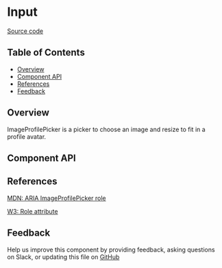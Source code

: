 
# Input

[Source code](https://github.com/leemonade/bubbles/tree/main/packages/components/src/form/ImageProfilePicker/ImageProfilePicker.js)

## Table of Contents

<!-- START doctoc generated TOC please keep comment here to allow auto update -->
<!-- DON'T EDIT THIS SECTION, INSTEAD RE-RUN doctoc TO UPDATE -->

- [Overview](#overview)
- [Component API](#component-api)
- [References](#references)
- [Feedback](#feedback)

## Overview

ImageProfilePicker is a picker to choose an image and resize to fit in a profile avatar.

<ThemeProvider>
  <ImageProfilePicker
    fullName="John Doe"
    labels={{
      uploadImage: 'upload',
      changeImage: 'change',
      delete: 'delete',
      cancel: 'cancel',
      accept: 'accept',
    }}
  />
</ThemeProvider>

## Component API

<Preview>
  <Story id="atoms-form-imageprofilepicker--playground" />
</Preview>

<Props of={ImageProfilePicker} />

## References

[MDN: ARIA ImageProfilePicker role](https://developer.mozilla.org/en-US/docs/Web/Accessibility/ARIA/Roles/imageprofilepicker_role)

[W3: Role attribute](https://www.w3.org/WAI/PF/HTML/wiki/RoleAttribute)

## Feedback

Help us improve this component by providing feedback, asking questions on Slack, or updating this file on
[GitHub](https://github.com/leemonade/bubbles/edit/main/packages/components/src/form/ImageProfilePicker/ImageProfilePicker.mdx)
